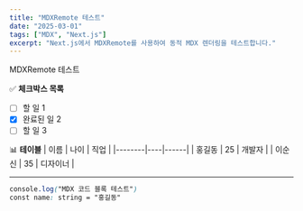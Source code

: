 ```yaml
---
title: "MDXRemote 테스트"
date: "2025-03-01"
tags: ["MDX", "Next.js"]
excerpt: "Next.js에서 MDXRemote를 사용하여 동적 MDX 렌더링을 테스트합니다."
---
```


MDXRemote 테스트

✅ **체크박스 목록**

- [ ] 할 일 1
- [x] 완료된 일 2
- [ ] 할 일 3

📊 **테이블**
| 이름 | 나이 | 직업 |
|--------|----|------|
| 홍길동 | 25 | 개발자 |
| 이순신 | 35 | 디자이너 |

---

```css
console.log("MDX 코드 블록 테스트")
const name: string = "홍길동"
```
